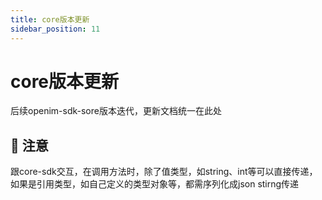 ```yaml
---
title: core版本更新
sidebar_position: 11
---
```


# core版本更新

后续openim-sdk-sore版本迭代，更新文档统一在此处


## 🚫 注意
跟core-sdk交互，在调用方法时，除了值类型，如string、int等可以直接传递，
如果是引用类型，如自己定义的类型对象等，都需序列化成json stirng传递